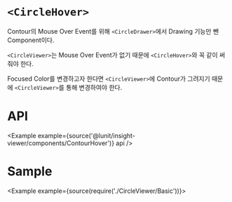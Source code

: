 
# `<CircleHover>`

Contour의 Mouse Over Event를 위해 `<CircleDrawer>`에서 Drawing 기능만 뺀 Component이다.

`<CircleViewer>`는 Mouse Over Event가 없기 때문에 `<CircleHover>`와 꼭 같이 써줘야 한다.

Focused Color를 변경하고자 한다면 `<CircleViewer>`에 Contour가 그려지기 때문에 `<CircleViewer>`를 통해 변경하여야 한다.

# API

<Example example={source('@lunit/insight-viewer/components/ContourHover')} api />

# Sample

<Example example={source(require('./CircleViewer/Basic'))}>
  <InsightViewerPreview height={720}/>
</Example>
